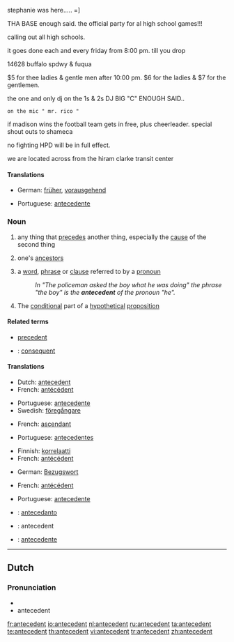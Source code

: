 stephanie was here..... =] 





THA BASE 
enough said.
the official party for al high school games!!!

calling out all high schools.

it goes done each and every friday from 8:00 pm. till you drop

14628 buffalo spdwy & fuqua

$5 for thee ladies & gentle men after 10:00 pm. $6 for the ladies & $7 for the gentlemen.

the one and only dj on the 1s & 2s DJ BIG "C"  ENOUGH SAID..
 on the mic " mr. rico "

if madison wins the football team gets in free, plus cheerleader. special shout outs to shameca

no fighting HPD will be in full effect.




we are located across from the hiram clarke transit center

====Translations====
{{trans-top|earlier in time or order}}
* German: [[früher]], [[vorausgehend]]
{{trans-mid}}
* Portuguese: [[antecedente]]
{{trans-bottom}}

===Noun===
{{en-noun}}

# any thing that [[precede]]s another thing, especially the [[cause]] of the second thing
# {{in plural}} one's [[ancestor]]s
# {{grammar}} a [[word]], [[phrase]] or [[clause]] referred to by a [[pronoun]]
#: ''In "The policeman asked the boy what he was doing" the phrase "the boy" is the '''antecedent''' of the pronoun "he".''
# {{logic}} The [[conditional]] part of a [[hypothetical]] [[proposition]]

====Related terms====
* [[precedent]]
* {{i|logic}}: [[consequent]]

====Translations====
{{trans-top|any thing that precedes another thing}}
* Dutch: [[antecedent]] {{n}}
* French: [[antécédent]] {{m}}
{{trans-mid}}
* Portuguese: [[antecedente]] {{m}}
* Swedish: [[föregångare]] {{c}}
{{trans-bottom}}

{{trans-top|one's ancestors}}
* French: [[ascendant]] {{m}}
{{trans-mid}}
* Portuguese: [[antecedentes]] {{m|p}}
{{trans-bottom}}

{{trans-top|word, phrase or clause referred to by a pronoun}}
* Finnish: [[korrelaatti]]
* French: [[antécédent]] {{m}}
{{trans-mid}}
* German: [[Bezugswort]] {{n}}
{{trans-bottom}}

{{trans-top|conditional part of a hypothetical proposition}}
* French: [[antécédent]] {{m}}
{{trans-mid}}
* Portuguese: [[antecedente]] {{m}}
{{trans-bottom}}

{{checktrans-top}}
* {{ttbc|Ido}} : [[antecedanto]]
* {{ttbc|Latin}}: antecedent
* {{ttbc|Spanish}}: [[antecedente]]
{{trans-bottom}}

----

==Dutch==

===Pronunciation===
* {{audio|Nl-antecedent.ogg|audio}}
* antecedent

[[fr:antecedent]]
[[io:antecedent]]
[[nl:antecedent]]
[[ru:antecedent]]
[[ta:antecedent]]
[[te:antecedent]]
[[th:antecedent]]
[[vi:antecedent]]
[[tr:antecedent]]
[[zh:antecedent]]